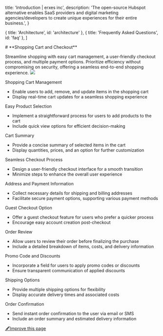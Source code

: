 
  title: 'Introduction | erxes inc',
  description:
    'The open-source Hubspot alternative enables SaaS providers and digital marketing agencies/developers to create unique experiences for their entire business.',
}

  { title: 'Architecture', id: 'architecture' },
  { title: 'Frequently Asked Questions', id: 'faq' },
]

<HeroPattern />
# **Shopping Cart and Checkout**

Streamline shopping with easy cart management, a user-friendly checkout process, and multiple payment options. Prioritize efficiency without compromising on security, offering a seamless end-to-end shopping experience.
![](https://office.erxes.io/gateway/read-file?key=office-erxes-io/0.18689493084986752adress.png)

Shopping Cart Management
- Enable users to add, remove, and update items in the shopping cart
- Display real-time cart updates for a seamless shopping experience

Easy Product Selection
- Implement a straightforward process for users to add products to the cart
- Include quick view options for efficient decision-making

Cart Summary
- Provide a concise summary of selected items in the cart
- Display quantities, prices, and an option for further customization

Seamless Checkout Process
- Design a user-friendly checkout interface for a smooth transition
- Minimize steps to enhance the overall user experience

Address and Payment Information
- Collect necessary details for shipping and billing addresses
- Facilitate secure payment options, supporting various payment methods

Guest Checkout Option
- Offer a guest checkout feature for users who prefer a quicker process
- Encourage easy account creation post-checkout

Order Review
- Allow users to review their order before finalizing the purchase
- Include a detailed breakdown of items, costs, and delivery information

Promo Code and Discounts
- Incorporate a field for users to apply promo codes or discounts
- Ensure transparent communication of applied discounts

Shipping Options
- Provide multiple shipping options for flexibility
- Display accurate delivery times and associated costs

Order Confirmation
- Send instant order confirmation to the user via email or SMS
- Include an order summary and estimated delivery information

[🖋️Improve this page](https://github.com/erxes/erxes-docs/edit/main/src/app/requirement/ecommerce/shopping/page.mdx)
